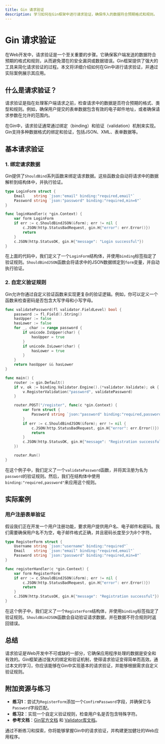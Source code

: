 ```yaml
---
title: Gin 请求验证
description: 学习如何在Gin框架中进行请求验证，确保传入的数据符合预期格式和规则。
---
```


# Gin 请求验证

在Web开发中，请求验证是一个至关重要的步骤。它确保客户端发送的数据符合预期的格式和规则，从而避免潜在的安全漏洞或数据错误。Gin框架提供了强大的工具来简化请求验证的过程。本文将详细介绍如何在Gin中进行请求验证，并通过实际案例展示其应用。

## 什么是请求验证？

请求验证是指在处理客户端请求之前，检查请求中的数据是否符合预期的格式、类型和规则。例如，确保用户提交的表单数据包含有效的电子邮件地址，或者确保请求参数在允许的范围内。

在Gin中，请求验证通常通过绑定（binding）和验证（validation）机制来实现。Gin支持多种数据格式的绑定和验证，包括JSON、XML、表单数据等。

## 基本请求验证

### 1. 绑定请求数据

Gin提供了`ShouldBind`系列函数来绑定请求数据。这些函数会自动将请求中的数据解析到结构体中，并执行验证。

```go
type LoginForm struct {
    Email    string `json:"email" binding:"required,email"`
    Password string `json:"password" binding:"required,min=6"`
}

func loginHandler(c *gin.Context) {
    var form LoginForm
    if err := c.ShouldBindJSON(&form); err != nil {
        c.JSON(http.StatusBadRequest, gin.H{"error": err.Error()})
        return
    }
    c.JSON(http.StatusOK, gin.H{"message": "Login successful"})
}
```

在上面的代码中，我们定义了一个`LoginForm`结构体，并使用`binding`标签指定了验证规则。`ShouldBindJSON`函数会将请求中的JSON数据绑定到`form`变量，并自动执行验证。

### 2. 自定义验证规则

Gin允许你通过自定义验证函数来实现更复杂的验证逻辑。例如，你可以定义一个函数来检查密码是否包含大写字母和小写字母。

```go
func validatePassword(fl validator.FieldLevel) bool {
    password := fl.Field().String()
    hasUpper := false
    hasLower := false
    for _, char := range password {
        if unicode.IsUpper(char) {
            hasUpper = true
        }
        if unicode.IsLower(char) {
            hasLower = true
        }
    }
    return hasUpper && hasLower
}

func main() {
    router := gin.Default()
    if v, ok := binding.Validator.Engine().(*validator.Validate); ok {
        v.RegisterValidation("password", validatePassword)
    }

    router.POST("/register", func(c *gin.Context) {
        var form struct {
            Password string `json:"password" binding:"required,password"`
        }
        if err := c.ShouldBindJSON(&form); err != nil {
            c.JSON(http.StatusBadRequest, gin.H{"error": err.Error()})
            return
        }
        c.JSON(http.StatusOK, gin.H{"message": "Registration successful"})
    })

    router.Run()
}
```

在这个例子中，我们定义了一个`validatePassword`函数，并将其注册为名为`password`的验证规则。然后，我们在结构体中使用`binding:"required,password"`来应用这个规则。

## 实际案例

### 用户注册表单验证

假设我们正在开发一个用户注册功能，要求用户提供用户名、电子邮件和密码。我们需要确保用户名不为空，电子邮件格式正确，并且密码长度至少为8个字符。

```go
type RegisterForm struct {
    Username string `json:"username" binding:"required"`
    Email    string `json:"email" binding:"required,email"`
    Password string `json:"password" binding:"required,min=8"`
}

func registerHandler(c *gin.Context) {
    var form RegisterForm
    if err := c.ShouldBindJSON(&form); err != nil {
        c.JSON(http.StatusBadRequest, gin.H{"error": err.Error()})
        return
    }
    c.JSON(http.StatusOK, gin.H{"message": "Registration successful"})
}
```

在这个例子中，我们定义了一个`RegisterForm`结构体，并使用`binding`标签指定了验证规则。`ShouldBindJSON`函数会自动验证请求数据，并在数据不符合规则时返回错误。

## 总结

请求验证是Web开发中不可或缺的一部分，它确保应用程序处理的数据是安全和有效的。Gin框架通过强大的绑定和验证机制，使得请求验证变得简单而高效。通过本文的学习，你应该能够在Gin中实现基本的请求验证，并能够根据需求自定义验证规则。

## 附加资源与练习

- **练习1**：尝试为`RegisterForm`添加一个`ConfirmPassword`字段，并确保它与`Password`字段匹配。
- **练习2**：实现一个自定义验证规则，检查用户名是否包含特殊字符。
- **参考文档**：[Gin官方文档](https://gin-gonic.com/docs/) 和 [Validator库文档](https://pkg.go.dev/github.com/go-playground/validator/v10)。

通过不断练习和探索，你将能够掌握Gin中的请求验证，并构建更加健壮的Web应用程序。